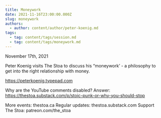 ```yaml
---
title: Moneywork
date: 2021-11-16T23:00:00.000Z
slug: moneywork
authors:
  - author: content/author/peter-koenig.md
tags:
  - tag: content/tags/session.md
  - tag: content/tags/moneywork.md
---
```


November 17th, 2021

Peter Koenig visits The Stoa to discuss his “moneywork’ - a philosophy to get into the right relationship with money.

https://peterkoenig.typepad.com

Why are the YouTube comments disabled? Answer: https://thestoa.substack.com/p/stoic-punk-or-why-you-should-stop

More events: thestoa.ca
Regular updates: thestoa.substack.com
Support The Stoa: patreon.com/the_stoa
